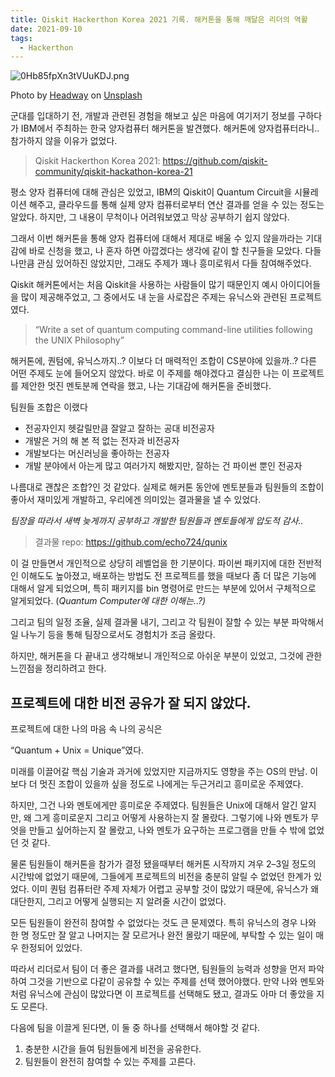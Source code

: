 ```yaml
---
title: Qiskit Hackerthon Korea 2021 기록. 해커톤을 통해 깨달은 리더의 역활
date: 2021-09-10
tags:
  - Hackerthon
---
```


![0Hb85fpXn3tVUuKDJ.png](0Hb85fpXn3tVUuKDJ.png)

Photo by [Headway](https://unsplash.com/@headwayio?utm_source=medium&utm_medium=referral) on [Unsplash](https://unsplash.com/?utm_source=medium&utm_medium=referral)

군대를 입대하기 전, 개발과 관련된 경험을 해보고 싶은 마음에 여기저기 정보를 구하다가 IBM에서 주최하는 한국 양자컴퓨터 해커톤을 발견했다. 해커톤에 양자컴퓨터라니..참가하지 않을 이유가 없었다.

> Qiskit Hackerthon Korea 2021: https://github.com/qiskit-community/qiskit-hackathon-korea-21

평소 양자 컴퓨터에 대해 관심은 있었고, IBM의 Qiskit이 Quantum Circuit을 시뮬레이션 해주고, 클라우드를 통해 실제 양자 컴퓨터로부터 연산 결과를 얻을 수 있는 정도는 알았다. 하지만, 그 내용이 무척이나 어려워보였고 막상 공부하기 쉽지 않았다.

그래서 이번 해커톤을 통해 양자 컴퓨터에 대해서 제대로 배울 수 있지 않을까라는 기대감에 바로 신청을 했고, 나 혼자 하면 아깝겠다는 생각에 같이 할 친구들을 모았다. 다들 나만큼 관심 있어하진 않았지만, 그래도 주제가 꽤나 흥미로워서 다들 참여해주었다.

Qiskit 해커톤에서는 처음 Qiskit을 사용하는 사람들이 많기 때문인지 예시 아이디어들을 많이 제공해주었고, 그 중에서도 내 눈을 사로잡은 주제는 유닉스와 관련된 프로젝트였다.

> “Write a set of quantum computing command-line utilities following the UNIX Philosophy”

해커톤에, 퀀텀에, 유닉스까지..? 이보다 더 매력적인 조합이 CS분야에 있을까..? 다른 어떤 주제도 눈에 들어오지 않았다. 바로 이 주제를 해야겠다고 결심한 나는 이 프로젝트를 제안한 멋진 멘토분께 연락을 했고, 나는 기대감에 해커톤을 준비했다.

팀원들 조합은 이랬다

- 전공자인지 헷갈릴만큼 잘알고 잘하는 공대 비전공자
- 개발은 거의 해 본 적 없는 전자과 비전공자
- 개발보다는 머신러닝을 좋아하는 전공자
- 개발 분야에서 아는게 많고 여러가지 해봤지만, 잘하는 건 파이썬 뿐인 전공자

나름대로 괜찮은 조합?인 것 같았다. 실제로 해커톤 동안에 멘토분들과 팀원들의 조합이 좋아서 재미있게 개발하고, 우리에겐 의미있는 결과물을 낼 수 있었다.

*팀장을 따라서 새벽 늦게까지 공부하고 개발한 팀원들과 멘토들에게 압도적 감사..*

> 결과물 repo: https://github.com/echo724/qunix

이 걸 만들면서 개인적으로 상당히 레벨업을 한 기분이다. 파이썬 패키지에 대한 전반적인 이해도도 높아졌고, 배포하는 방법도 전 프로젝트를 했을 때보다 좀 더 많은 기능에 대해서 알게 되었으며, 특히 패키지를 bin 명령어로 만드는 부분에 있어서 구체적으로 알게되었다. (*Quantum Computer에 대한 이해는..?)*

그리고 팀의 일정 조율, 실제 결과물 내기, 그리고 각 팀원이 잘할 수 있는 부분 파악해서 일 나누기 등을 통해 팀장으로서도 경험치가 조금 올랐다.

하지만, 해커톤을 다 끝내고 생각해보니 개인적으로 아쉬운 부분이 있었고, 그것에 관한 느낀점을 정리하려고 한다.

## 프로젝트에 대한 비전 공유가 잘 되지 않았다.

프로젝트에 대한 나의 마음 속 나의 공식은

“Quantum + Unix = Unique”였다.

미래를 이끌어갈 핵심 기술과 과거에 있었지만 지금까지도 영향을 주는 OS의 만남. 이보다 더 멋진 조합이 있을까 싶을 정도로 나에게는 두근거리고 흥미로운 주제였다.

하지만, 그건 나와 멘토에게만 흥미로운 주제였다. 팀원들은 Unix에 대해서 알긴 알지만, 왜 그게 흥미로운지 그리고 어떻게 사용하는지 잘 몰랐다. 그렇기에 나와 멘토가 무엇을 만들고 싶어하는지 잘 몰랐고, 나와 멘토가 요구하는 프로그램을 만들 수 밖에 없었던 것 같다.

물론 팀원들이 해커톤을 참가가 결정 됐을때부터 해커톤 시작까지 겨우 2–3일 정도의 시간밖에 없었기 때문에, 그들에게 프로젝트의 비전을 충분히 알릴 수 없었던 한계가 있었다. 이미 퀀텀 컴퓨터란 주제 자체가 어렵고 공부할 것이 많았기 때문에, 유닉스가 왜 대단한지, 그리고 어떻게 실행되는 지 알려줄 시간이 없었다.

모든 팀원들이 완전히 참여할 수 없었다는 것도 큰 문제였다. 특히 유닉스의 경우 나와 한 명 정도만 잘 알고 나머지는 잘 모르거나 완전 몰랐기 때문에, 부탁할 수 있는 일이 매우 한정되어 있었다.

따라서 리더로서 팀이 더 좋은 결과를 내려고 했다면, 팀원들의 능력과 성향을 먼저 파악하여 그것을 기반으로 다같이 공유할 수 있는 주제를 선택 했어야했다. 만약 나와 멘토와 처럼 유닉스에 관심이 많았다면 이 프로젝트를 선택해도 됐고, 결과도 아마 더 좋았을 지도 모른다.

다음에 팀을 이끌게 된다면, 이 둘 중 하나를 선택해서 해야할 것 같다.

1. 충분한 시간을 들여 팀원들에게 비전을 공유한다.
2. 팀원들이 완전히 참여할 수 있는 주제를 고른다.
